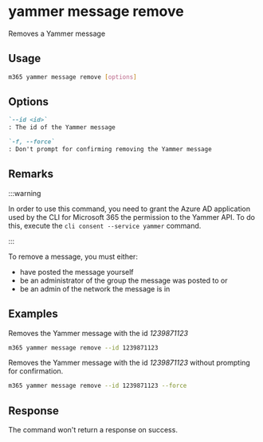 
# yammer message remove

Removes a Yammer message

## Usage

```sh
m365 yammer message remove [options]
```

## Options

```md definition-list
`--id <id>`
: The id of the Yammer message

`-f, --force`
: Don't prompt for confirming removing the Yammer message
```

<Global />

## Remarks

:::warning

In order to use this command, you need to grant the Azure AD application used by the CLI for Microsoft 365 the permission to the Yammer API. To do this, execute the `cli consent --service yammer` command.

:::

To remove a message, you must either:

- have posted the message yourself
- be an administrator of the group the message was posted to or
- be an admin of the network the message is in

## Examples

Removes the Yammer message with the id _1239871123_

```sh
m365 yammer message remove --id 1239871123
```

Removes the Yammer message with the id _1239871123_ without prompting for confirmation.

```sh
m365 yammer message remove --id 1239871123 --force
```

## Response

The command won't return a response on success.
